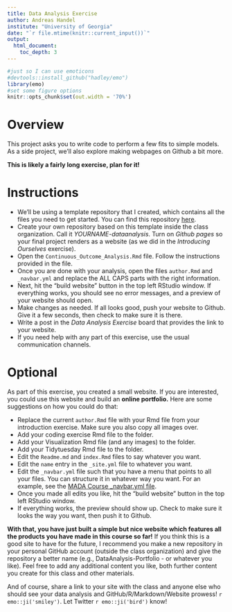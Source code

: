```yaml
---
title: Data Analysis Exercise
author: Andreas Handel
institute: "University of Georgia"
date: "`r file.mtime(knitr::current_input())`"
output: 
  html_document:
    toc_depth: 3
---
```


```r
#just so I can use emoticons
#devtools::install_github("hadley/emo")
library(emo)
#set some figure options
knitr::opts_chunk$set(out.width = '70%')
```


# Overview

This project asks you to write code to perform a few fits to simple models. As a side project, we'll also explore making webpages on Github a bit more.

**This is likely a fairly long exercise, plan for it!**

# Instructions

* We'll be using a template repository that I created, which contains all the files you need to get started. You can find this repository [here](https://github.com/andreashandel/dataanalysis-exercise).
* Create your own repository based on this template inside the class organization. Call it _YOURNAME-dataanalysis_. Turn on _Github pages_ so your final project renders as a website (as we did in the _Introducing Ourselves_ exercise). 
* Open the `Continuous_Outcome_Analysis.Rmd` file. Follow the instructions provided in the file. 
* Once you are done with your analysis, open the files `author.Rmd` and `_navbar.yml` and replace the ALL CAPS parts with the right information.
* Next, hit the "build website" button in the top left RStudio window. If everything works, you should see no error messages, and a preview of your website should open.
* Make changes as needed. If all looks good, push your website to Github. Give it a few seconds, then check to make sure it is there.
* Write a post in the _Data Analysis Exercise_ board that provides the link to your website.
* If you need help with any part of this exercise, use the usual communication channels.

# Optional
As part of this exercise, you created a small website. If you are interested, you could use this website and build an **online portfolio.** 
Here are some suggestions on how you could do that:

* Replace the current `author.Rmd` file with your Rmd file from your introduction exercise. Make sure you also copy all images over.
* Add your coding exercise Rmd file to the folder.
* Add your Visualization Rmd file (and any images) to the folder.
* Add your Tidytuesday Rmd file to the folder.
* Edit the `Readme.md` and `index.Rmd` files to say whatever you want. 
* Edit the `name` entry in the `_site.yml` file to whatever you want.
* Edit the `_navbar.yml` file such that you have a menu that points to all your files. You can structure it in whatever way you want. For an example, see the [MADA Course _navbar.yml file](https://github.com/andreashandel/MADAcourse/blob/master/_navbar.yml).
* Once you made all edits you like, hit the "build website" button in the top left RStudio window.
* If everything works, the preview should show up. Check to make sure it looks the way you want, then push it to Github.

**With that, you have just built a simple but nice website which features all the products you have made in this course so far!** If you think this is a good site to have for the future, I recommend you make a new repository in your personal GitHub account (outside the class organization) and give the repository a better name (e.g., DataAnalysis-Portfolio - or whatever you like). Feel free to add any additional content you like, both further content you create for this class and other materials.

And of course, share a link to your site with the class and anyone else who should see your data analysis and GitHub/R/Markdown/Website prowess! `r emo::ji('smiley')`. Let Twitter `r emo::ji('bird')` know!